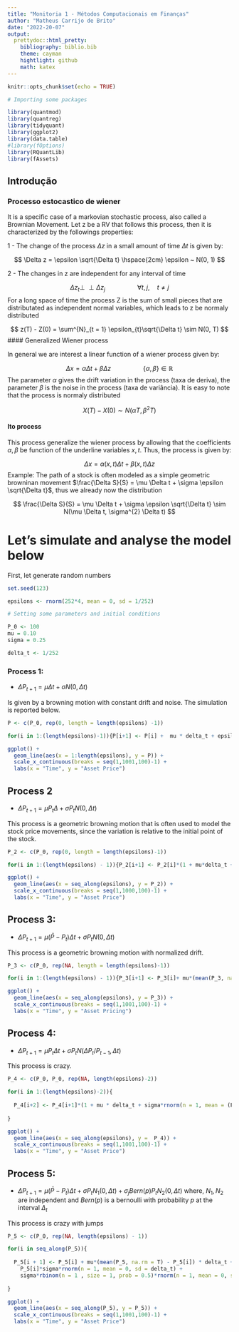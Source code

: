 ```yaml
---
title: "Monitoria 1 - Métodos Computacionais em Finanças"
author: "Matheus Carrijo de Brito"
date: "2022-20-07"
output: 
  prettydoc::html_pretty:
    bibliography: biblio.bib
    theme: cayman
    hightlight: github
    math: katex
---
```


```r
knitr::opts_chunk$set(echo = TRUE)
```

```r
# Importing some packages 

library(quantmod)
library(quantreg)
library(tidyquant)
library(ggplot2)
library(data.table)
#library(fOptions)
library(RQuantLib)
library(fAssets)

```

## Introdução 

### Processo estocastico de wiener 

It is a specific case of a markovian stochastic process, also called a Brownian Movement. Let z be a RV that follows this process, then it is characterized by the followings properties: 

1 - The change of the process $\Delta z$  in a small amount of time $\Delta t$ is given by: 

$$
\Delta z = \epsilon \sqrt{\Delta t} \hspace{2cm} \epsilon ~ N(0, 1)
$$

2 - The changes in z are independent for any interval of time 

$$
\Delta z_{t} \perp \!\!\! \perp \Delta z_{j} \hspace{2cm} \forall t,j, \quad t\neq j 
$$
For a long space of time the process Z is the sum of small pieces that are distributated as independent normal variables, which leads to z be normaly distributed 

$$
z(T) - Z(0) = \sum^{N}_{t = 1} \epsilon_{t}\sqrt{\Delta t} \sim N(0, T)
$$
#### Generalized Wiener process  

In general we are interest a linear function of a wiener process given by: 

$$
\Delta x = \alpha  \Delta t + \beta  \Delta z  \hspace{2cm} \{\alpha, \beta\} \in \mathbb{R}
$$
The parameter $\alpha$ gives the drift variation in the process (taxa de deriva), the parameter $\beta$ is the noise in the process (taxa de variância). It is easy to note that the process is normaly distributed

$$
X(T) - X(0) \sim N(\alpha T, \beta^{2} T)
$$

#### Ito process  

This process generalize the wiener process by allowing that the coefficients $\alpha, \beta$ be function of the underline variables $x, t$. Thus, the process is given by: 

$$
\Delta x = \alpha(x, t) \Delta t + \beta(x,t) \Delta z
$$
Example: The path of a stock is often modeled as a simple geometric browninan movement $\frac{\Delta S}{S} = \mu \Delta t + \sigma \epsilon \sqrt{\Delta t}$, thus we already now the distribution 

$$
\frac{\Delta S}{S} = \mu \Delta t + \sigma \epsilon \sqrt{\Delta t} \sim N(\mu \Delta t, \sigma^{2} \Delta t)
$$

# Let's simulate and analyse the model below

First, let generate random numbers 

```r
set.seed(123)

epsilons <- rnorm(252*4, mean = 0, sd = 1/252)

# Setting some parameters and initial conditions 

P_0 <- 100 
mu = 0.10
sigma = 0.25

delta_t <- 1/252

```


### Process 1: 

- $\Delta P_{t+1} = \mu \Delta t + \sigma N(0, \Delta t)$

Is given by a browning motion with constant drift and noise. The simulation is reported below. 

```r

P <- c(P_0, rep(0, length = length(epsilons) -1))

for(i in 1:(length(epsilons)-1)){P[i+1] <- P[i] +  mu * delta_t + epsilons[i] * sigma}

ggplot() + 
  geom_line(aes(x = 1:length(epsilons), y = P)) + 
  scale_x_continuous(breaks = seq(1,1001,100)-1) +
  labs(x = "Time", y = "Asset Price")

```

## Process 2 

- $\Delta P_{t+1} = \mu P_{t} \Delta + \sigma P_{t} N(0, \Delta t)$

This process is a geometric browning motion that is often used to model the stock price movements, since the variation is relative to the initial point of the stock. 

```r

P_2 <- c(P_0, rep(0, length = length(epsilons)-1))

for(i in 1:(length(epsilons) - 1)){P_2[i+1] <- P_2[i]*(1 + mu*delta_t + sigma*10*epsilons[i])}

ggplot() +
  geom_line(aes(x = seq_along(epsilons), y = P_2)) +
  scale_x_continuous(breaks = seq(1,1000,100)-1) +
  labs(x = "Time", y = "Asset Price")

```

## Process 3: 

- $\Delta P_{t+1} = \mu(\bar{P} - P_{t}) \Delta t + \sigma P_{t} N(0, \Delta t)$

This process is a geometric browning motion with normalized drift.

```r

P_3 <- c(P_0, rep(NA, length = length(epsilons)-1))

for(i in 1:(length(epsilons) - 1)){P_3[i+1] <- P_3[i]+ mu*(mean(P_3, na.rm = T) - P_3[i])*delta_t + P_3[i]*sigma* epsilons[i+1]}

ggplot() + 
  geom_line(aes(x = seq_along(epsilons), y = P_3)) + 
  scale_x_continuous(breaks = seq(1,1001,100)-1) +
  labs(x = "Time", y = "Asset Pricing")

```

## Process 4: 

- $\Delta P_{t+1} = \mu  P_{t} \Delta t + \sigma P_{t} N(\Delta P_{t}/P_{t-1}, \Delta t)$

This process is crazy.  

```r

P_4 <- c(P_0, P_0, rep(NA, length(epsilons)-2))

for(i in 1:(length(epsilons)-2)){
  
  P_4[i+2] <- P_4[i+1]*(1 + mu * delta_t + sigma*rnorm(n = 1, mean = (P_4[i+1]- P_4[i])/P_4[i], sd = delta_t))
  
}

ggplot() + 
  geom_line(aes(x = seq_along(epsilons), y =  P_4)) +
  scale_x_continuous(breaks = seq(1,1001,100)-1) +
  labs(x = "Time", y = "Asset Price")

```

## Process 5: 

- $\Delta P_{t+1} = \mu( \bar{P} - P_{t}) \Delta t + \sigma P_{t} N_{1}(0, \Delta t) + \sigma_{j}Bern(p)P_{t} N_{2}(0, \Delta t)$ where, $N_{1}, N_{2}$ are independent and $Bern(p)$ is a bernoulli with probability $p$ at the interval $\Delta_{t}$

This process is crazy with jumps 

```r

P_5 <- c(P_0, rep(NA, length(epsilons) - 1)) 

for(i in seq_along(P_5)){
  
  P_5[i + 1] <- P_5[i] + mu*(mean(P_5, na.rm = T) - P_5[i]) * delta_t + 
    P_5[i]*sigma*rnorm(n = 1, mean = 0, sd = delta_t) + 
    sigma*rbinom(n = 1 , size = 1, prob = 0.5)*rnorm(n = 1, mean = 0, sd = delta_t)
  
}

ggplot() + 
  geom_line(aes(x = seq_along(P_5), y = P_5)) + 
  scale_x_continuous(breaks = seq(1,1001,100)-1) + 
  labs(x = "Time", y = "Asset Price")

```





